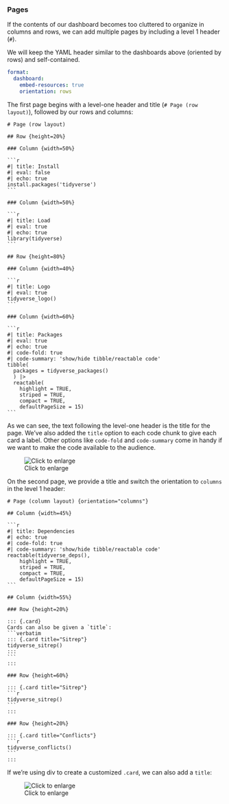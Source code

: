 ### Pages

If the contents of our dashboard becomes too cluttered to organize in columns and rows, we can add multiple pages by including a level 1 header (`#`). 

We will keep the YAML header similar to the dashboards above (oriented by rows) and self-contained. 

```yml
format: 
  dashboard:
    embed-resources: true
    orientation: rows
```

The first page begins with a level-one header and title (`# Page (row layout)`), followed by our rows and columns:

````verbatim
# Page (row layout)

## Row {height=20%}

### Column {width=50%}

```r
#| title: Install
#| eval: false 
#| echo: true
install.packages('tidyverse')
```

### Column {width=50%}

```r
#| title: Load
#| eval: true 
#| echo: true
library(tidyverse)
```

## Row {height=80%}

### Column {width=40%}

```r
#| title: Logo
#| eval: true 
tidyverse_logo()
```

### Column {width=60%}

```r
#| title: Packages
#| eval: true 
#| echo: true
#| code-fold: true 
#| code-summary: 'show/hide tibble/reactable code'
tibble(
  packages = tidyverse_packages()
  ) |> 
  reactable(
    highlight = TRUE, 
    striped = TRUE, 
    compact = TRUE,
    defaultPageSize = 15)
```
````

As we can see, the text following the level-one header is the title for the page. We've also added the `title` option to each code chunk to give each card a label. Other options like `code-fold` and `code-summary` come in handy if we want to make the code available to the audience.

![Click to enlarge](img/page_layout_01.png)

On the second page, we provide a title and switch the orientation to `columns` in the level 1 header:

````verbatim
# Page (column layout) {orientation="columns"}

## Column {width=45%}

```r
#| title: Dependencies
#| echo: true
#| code-fold: true 
#| code-summary: 'show/hide tibble/reactable code'
reactable(tidyverse_deps(), 
    highlight = TRUE, 
    striped = TRUE, 
    compact = TRUE,
    defaultPageSize = 15)
```

## Column {width=55%}

### Row {height=20%}

::: {.card}
Cards can also be given a `title`:  
```verbatim
::: {.card title="Sitrep"}
tidyverse_sitrep()
:::
```
:::

### Row {height=60%}

::: {.card title="Sitrep"}
```r
tidyverse_sitrep()
```
:::

### Row {height=20%}

::: {.card title="Conflicts"}
```r
tidyverse_conflicts()
```
:::
````

If we're using div to create a customized `.card`, we can also add a `title`:

![Click to enlarge](img/page_layout_02.png)

